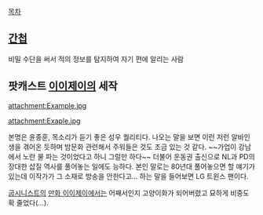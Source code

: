 [[목차]]

== [[간첩]] ==
비밀 수단을 써서 적의 정보를 탐지하여 자기 편에 알리는 사람

== 팟캐스트 [[이이제이]]의 세작 ==

attachment:Example.jpg

attachment:Exaple.jpg

본명은 윤종훈, 목소리가 듣기 좋은 성우 퀄리티다. 나오는 말을 보면 이런 저런 알바인생을 겪어온 듯하며 밤문화 관련해서 주워들은 것도 조금 있는 것 같다. ~~가업이 강남에서 노란 물 파는 것이었다고 하니 그럴만 하다~~ 더불어 운동권 출신으로 NL과 PD의 장대한 삽질 역사를 풀어놓는 일에도 능하다. 본인 말로는 80년대 풀어놓으면 할 얘기가 있는데 이작가가 그 소재로 방송을 안한다고... 하는 말을 들어보면 LG 트윈스 팬이다.

[[굽시니스트]]의 [[만화 이이제이]]에서는 어째서인지 고양이화가 되어버렸고 묘하게 비중도 확 줄었다(…).
